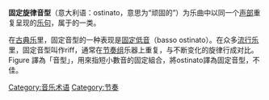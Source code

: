 {{Expand language|time=2017-04-02T02:59:00+00:00}}
{{unreferenced|time=2017-04-02T02:59:00+00:00}}
'''固定旋律音型'''（意大利语：ostinato，意思为“顽固的”）为乐曲中以同一个[[声部|声部]]重复呈现的[[乐句|乐句]]，属于{{le|音乐动机|Motif (music)}}的一类。

在[[古典乐|古典乐]]里，固定音型的一种表现是[[固定低音|固定低音]]（basso ostinato）。在众多[[流行乐|流行乐]]里，固定音型叫作riff，通常在[[节奏组_(音乐)|节奏组]]乐器上重复，与不断变化的旋律行成对比。Figure 譯為「音型」，用來指短小數音的固定組合，將ostinato譯為固定音型，不佳。
{{音樂小作品}}
[[Category:音乐术语|Category:音乐术语]]
[[Category:节奏|Category:节奏]]